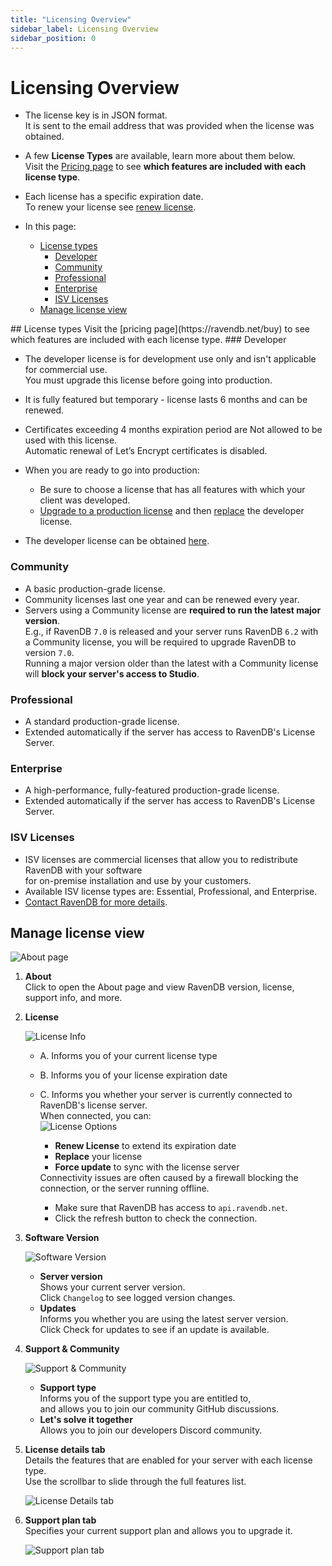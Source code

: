 ```yaml
---
title: "Licensing Overview"
sidebar_label: Licensing Overview
sidebar_position: 0
---
```



# Licensing Overview
<Admonition type="note" title="Note">

* The license key is in JSON format.  
  It is sent to the email address that was provided when the license was obtained.  

* A few **License Types** are available, learn more about them below.  
  <Admonition type="info" title="Info">
  Visit the [Pricing page](https://ravendb.net/buy) to see **which features are included with each license type**.
  </Admonition>

* Each license has a specific expiration date.  
  To renew your license see [renew license](../../start/licensing/renew-license).  

* In this page:
    * [License types](../../start/licensing/licensing-overview#license-types)
        * [Developer](../../start/licensing/licensing-overview#developer)
        * [Community](../../start/licensing/licensing-overview#community)
        * [Professional](../../start/licensing/licensing-overview#professional)
        * [Enterprise](../../start/licensing/licensing-overview#enterprise)
        * [ISV Licenses](../../start/licensing/licensing-overview#isv-licenses)
    * [Manage license view](../../start/licensing/licensing-overview#manage-license-view)

</Admonition>
## License types

<Admonition type="info" title="Info">
Visit the [pricing page](https://ravendb.net/buy) to see which features are included with each license type.
</Admonition>
### Developer

* The developer license is for development use only and isn't applicable for commercial use.  
  You must upgrade this license before going into production.   
* It is fully featured but temporary - license lasts 6 months and can be renewed.  
* Certificates exceeding 4 months expiration period are Not allowed to be used with this license.  
  Automatic renewal of Let’s Encrypt certificates is disabled.  
* When you are ready to go into production:  
  * Be sure to choose a license that has all features with which your client was developed.  
  * [Upgrade to a production license](https://ravendb.net/buy) and then [replace](../../start/licensing/replace-license) the developer license.  
  
* The developer license can be obtained [here](https://ravendb.net/buy#developer).
### Community

* A basic production-grade license.
* Community licenses last one year and can be renewed every year.  
* Servers using a Community license are **required to run the latest major version**.  
  E.g., if RavenDB `7.0` is released and your server runs RavenDB `6.2` with a Community license, 
  you will be required to upgrade RavenDB to version `7.0`.  
  Running a major version older than the latest with a Community license will **block your server's access to Studio**.
### Professional

* A standard production-grade license.  
* Extended automatically if the server has access to RavenDB's License Server.  
### Enterprise

* A high-performance, fully-featured production-grade license.  
* Extended automatically if the server has access to RavenDB's License Server.  
### ISV Licenses

* ISV licenses are commercial licenses that allow you to redistribute RavenDB with your software  
  for on-premise installation and use by your customers.  
* Available ISV license types are: Essential, Professional, and Enterprise.  
* [Contact RavenDB for more details](https://ravendb.net/contact).



## Manage license view

![About page](./assets/about-page.png)

1. **About**  
   Click to open the About page and view RavenDB version, license, support info, and more.  

2. **License**  

      ![License Info](./assets/license_info.png)

      * A. Informs you of your current license type  
      * B. Informs you of your license expiration date  
      * C. Informs you whether your server is currently connected to RavenDB's license server.  
        When connected, you can:  
        ![License Options](./assets/license_options.png)
        * **Renew License** to extend its expiration date
        * **Replace** your license
        * **Force update** to sync with the license server
      
        <Admonition type="info" title="Info">
        Connectivity issues are often caused by a firewall blocking the connection, 
        or the server running offline.  

        * Make sure that RavenDB has access to `api.ravendb.net`.  
        * Click the refresh button to check the connection.  
        </Admonition>

3. **Software Version**  
   
      ![Software Version](./assets/software_version.png)
   
      * **Server version**  
        Shows your current server version.  
        Click `Changelog` to see logged version changes. 
      * **Updates**  
        Informs you whether you are using the latest server version.  
        Click Check for updates to see if an update is available.  

4. **Support & Community**  

      ![Support & Community](./assets/support_and_ommunity.png)

      * **Support type**  
        Informs you of the support type you are entitled to,  
        and allows you to join our community GitHub discussions.  
      * **Let's solve it together**  
        Allows you to join our developers Discord community.  

5. **License details tab**  
   Details the features that are enabled for your server with each license type.  
   Use the scrollbar to slide through the full features list.  

      ![License Details tab](./assets/license_details_tab.png)

6. **Support plan tab**  
   Specifies your current support plan and allows you to upgrade it.  

      ![Support plan tab](./assets/support_plan_tab.png)



